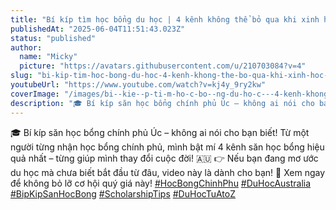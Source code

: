 ```yaml
---
title: "Bí kíp tìm học bổng du học | 4 kênh không thể bỏ qua khi xinh học bổng chính phủ"
publishedAt: "2025-06-04T11:51:43.023Z"
status: "published"
author:
  name: "Micky"
  picture: "https://avatars.githubusercontent.com/u/210703084?v=4"
slug: "bi-kip-tim-hoc-bong-du-hoc-4-kenh-khong-the-bo-qua-khi-xinh-hoc-bong-chinh-phu"
youtubeUrl: "https://www.youtube.com/watch?v=kj4y_9ry2kw"
coverImage: "/images/bi--kie--p-ti-m-ho-c-bo--ng-du-ho-c---4-kenh-khong-the-bo-qua--A3NT.png"
description: "🎓 Bí kíp săn học bổng chính phủ Úc – không ai nói cho bạn biết! Từ một người từng nhận học bổng chính phủ, mình bật mí 4 kênh săn học bổng hiệu quả nhất – từng giúp mình thay đổi cuộc đời! 🇦🇺 👉 Nếu bạn đang mơ ước du học mà chưa biết bắt đầu từ đâu, video này là dành cho bạn!  📌 Xem ngay để không bỏ lỡ cơ hội quý giá này! #HocBongChinhPhu #DuHocAustralia #BipKipSanHocBong #ScholarshipTips #DuHocTuAtoZ"
---
```


🎓 Bí kíp săn học bổng chính phủ Úc – không ai nói cho bạn biết! Từ một người từng nhận học bổng chính phủ, mình bật mí 4 kênh săn học bổng hiệu quả nhất – từng giúp mình thay đổi cuộc đời! 🇦🇺 👉 Nếu bạn đang mơ ước du học mà chưa biết bắt đầu từ đâu, video này là dành cho bạn!  📌 Xem ngay để không bỏ lỡ cơ hội quý giá này! [#HocBongChinhPhu](https://www.youtube.com/hashtag/hocbongchinhphu) [#DuHocAustralia](https://www.youtube.com/hashtag/duhocaustralia) [#BipKipSanHocBong](https://www.youtube.com/hashtag/bipkipsanhocbong) [#ScholarshipTips](https://www.youtube.com/hashtag/scholarshiptips) [#DuHocTuAtoZ](https://www.youtube.com/hashtag/duhoctuatoz)